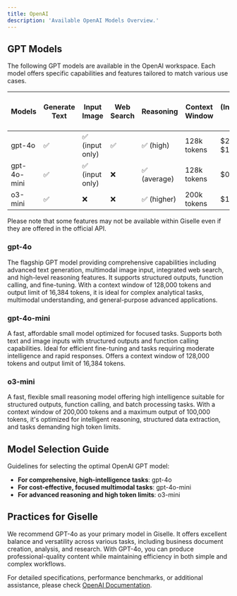 ```yaml
---
title: OpenAI
description: 'Available OpenAI Models Overview.'
---
```


## GPT Models

The following GPT models are available in the OpenAI workspace. Each model offers specific capabilities and features tailored to match various use cases.

| Models        | Generate Text | Input Image | Web Search | Reasoning | Context Window | Pricing (Input/Output per 1M tokens) | Availability |
|---------------|---------------|-------------|------------|-----------|----------------|--------------------------------------|--------------|
| gpt-4o        | ✅            | ✅ (input only) | ✅          | ✅ (high)  | 128k tokens    | $2.50 / $10.00                       | Pro         |
| gpt-4o-mini   | ✅            | ✅ (input only) | ❌          | ✅ (average) | 128k tokens    | $0.15 / $0.60                        | Free          |
| o3-mini       | ✅            | ❌           | ❌          | ✅ (higher) | 200k tokens    | $1.10 / $4.40                        | Pro         |

Please note that some features may not be available within Giselle even if they are offered in the official API. 

### gpt-4o
The flagship GPT model providing comprehensive capabilities including advanced text generation, multimodal image input, integrated web search, and high-level reasoning features. It supports structured outputs, function calling, and fine-tuning. With a context window of 128,000 tokens and output limit of 16,384 tokens, it is ideal for complex analytical tasks, multimodal understanding, and general-purpose advanced applications.

### gpt-4o-mini
A fast, affordable small model optimized for focused tasks. Supports both text and image inputs with structured outputs and function calling capabilities. Ideal for efficient fine-tuning and tasks requiring moderate intelligence and rapid responses. Offers a context window of 128,000 tokens and output limit of 16,384 tokens.

### o3-mini
A fast, flexible small reasoning model offering high intelligence suitable for structured outputs, function calling, and batch processing tasks. With a context window of 200,000 tokens and a maximum output of 100,000 tokens, it's optimized for intelligent reasoning, structured data extraction, and tasks demanding high token limits.

## Model Selection Guide

Guidelines for selecting the optimal OpenAI GPT model:

- **For comprehensive, high-intelligence tasks**: gpt-4o
- **For cost-effective, focused multimodal tasks**: gpt-4o-mini
- **For advanced reasoning and high token limits**: o3-mini

## Practices for Giselle
We recommend GPT-4o as your primary model in Giselle. It offers excellent balance and versatility across various tasks, including business document creation, analysis, and research. With GPT-4o, you can produce professional-quality content while maintaining efficiency in both simple and complex workflows.

For detailed specifications, performance benchmarks, or additional assistance, please check [OpenAI Documentation](https://platform.openai.com/docs/models).

